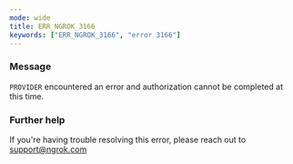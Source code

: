 ```yaml
---
mode: wide
title: ERR_NGROK_3166
keywords: ["ERR_NGROK_3166", "error 3166"]
---
```


### Message

`PROVIDER` encountered an error and authorization cannot be completed at this time.

### Further help

If you're having trouble resolving this error, please reach out to [support@ngrok.com](mailto:support@ngrok.com?subject=Help%20with%20ERR_NGROK_3166)
